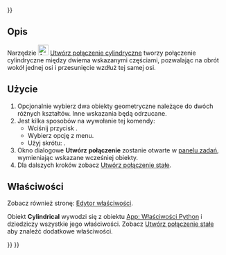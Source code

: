 <languages/>
{{UnfinishedDocu{{#translation:}}}}

{{Docnav/pl
|[[Assembly_CreateJointRevolute/pl|Utwórz połączenie obrotowe]]
|[[Assembly_CreateJointSlider/pl|Utwórz połączenie przesuwne]]
|[[Assembly_Workbench/pl|środowisko pracy Złożenie]]
|IconL=Assembly_CreateJointRevolute.svg
|IconR=Assembly_CreateJointSlider.svg
|IconC=Workbench_Assembly.svg
}}

{{GuiCommand/pl
|Name=Assembly CreateJointCylindrical
|Name/pl=Złożenie Utwórz połączenie cylindryczne
|MenuLocation=Złożenie → Utwórz połączenie cylindryczne
|Workbenches=[[Assembly_Workbench/pl|Złożenie]]
|Shortcut={{KEY|C}}
|Version=1.0
|SeeAlso=
}}

<span id="Description"></span>
==Opis==

Narzędzie [[Image:Assembly_CreateJointCylindrical.svg|24px]] [[Assembly_CreateJointCylindrical/pl|Utwórz połączenie cylindryczne]] tworzy połączenie cylindryczne między dwiema wskazanymi częściami, pozwalając na obrót wokół jednej osi i przesunięcie wzdłuż tej samej osi.

<span id="Usage"></span>
==Użycie==

# Opcjonalnie wybierz dwa obiekty geometryczne należące do dwóch różnych kształtów. Inne wskazania będą odrzucane.
# Jest kilka sposobów na wywołanie tej komendy:
#* Wciśnij przycisk {{Button|[[Image:Assembly_CreateJointCylindrical.svg|16px]] [[Assembly_CreateJointCylindrical/pl|Utwórz połączenie cylindryczne]]}}.
#* Wybierz opcję {{MenuCommand|Złożenie → [[Image:Assembly_CreateJointCylindrical.svg|16px]] Utwórz połączenie cylindryczne}} z menu.
#* Użyj skrótu: {{KEY|C}}.
# Okno dialogowe '''Utwórz połączenie''' zostanie otwarte w  [[Task_panel/pl|panelu zadań]], wymieniając wskazane wcześniej obiekty.
# Dla dalszych kroków zobacz [[Assembly_CreateJointFixed/pl#Użycie|Utwórz połączenie stałe]].

<span id="Properties"></span>
==Właściwości==

Zobacz również stronę: [[Property_editor/pl|Edytor właściwości]].

Obiekt '''Cylindrical''' wywodzi się z obiektu [[App_FeaturePython/pl|App: Właściwości Python]] i dziedziczy wszystkie jego właściwości. Zobacz [[Assembly_CreateJointFixed/pl#Właściwości|Utwórz połączenie stałe]] aby znaleźć dodatkowe właściwości.


{{Docnav/pl
|[[Assembly_CreateJointRevolute/pl|Utwórz połączenie obrotowe]]
|[[Assembly_CreateJointSlider/pl|Utwórz połączenie przesuwne]]
|[[Assembly_Workbench/pl|środowisko pracy Złożenie]]
|IconL=Assembly_CreateJointRevolute.svg
|IconR=Assembly_CreateJointSlider.svg
|IconC=Workbench_Assembly.svg
}}

{{Assembly_Tools_navi{{#translation:}}}}
{{Userdocnavi{{#translation:}}}}